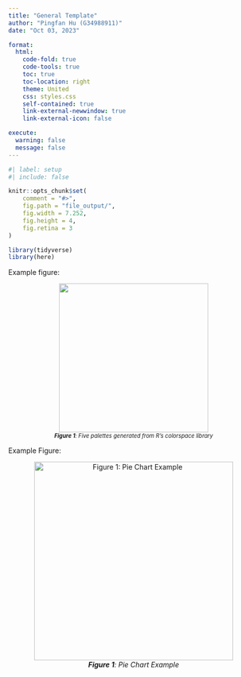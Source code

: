 ```yaml
---
title: "General Template"
author: "Pingfan Hu (G34988911)"
date: "Oct 03, 2023"

format:
  html:
    code-fold: true
    code-tools: true
    toc: true
    toc-location: right
    theme: United
    css: styles.css
    self-contained: true
    link-external-newwindow: true
    link-external-icon: false

execute: 
  warning: false
  message: false
---
```


```r
#| label: setup
#| include: false

knitr::opts_chunk$set(
    comment = "#>",
    fig.path = "file_output/",
    fig.width = 7.252,
    fig.height = 4,
    fig.retina = 3
)

library(tidyverse)
library(here)
```

Example figure:

::: {style="text-align: center;"}
![](https://socviz.co/dataviz-pdfl_files/figure-html4/ch-01-colorspace-2.png){fig-alt="Figure 1: Five palettes generated from R’s colorspace library" width="300"}<br><span style="font-size: 0.8em;">***Figure 1**: Five palettes generated from R's colorspace library*
:::

Example Figure:

::: {style="text-align: center;"}
![***Figure 1**: Pie Chart Example*](https://clauswilke.com/dataviz/visualizing_proportions_files/figure-html/bundestag-pie-1.png){fig-alt="Figure 1: Pie Chart Example" width="400"}
:::
